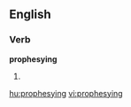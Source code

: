 ==English==

===Verb===
'''prophesying'''

# {{present participle of|prophesy}}

[[hu:prophesying]]
[[vi:prophesying]]